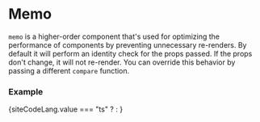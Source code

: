 
# Memo

`memo` is a higher-order component that's used for optimizing the performance 
of components by preventing unnecessary re-renders. 
By default it will perform an identity check for the props passed. If the props don't change, it will not re-render.
You can override this behavior by passing a different `compare` function.

### Example

{siteCodeLang.value === "ts" ? <ExampleCodeTS /> : <ExampleCode />}
